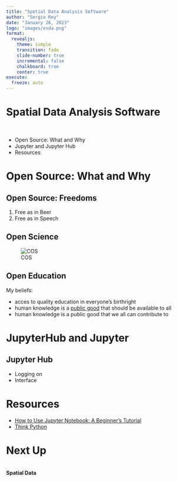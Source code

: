 ```yaml
---
title: "Spatial Data Analysis Software"
author: "Sergio Rey"
date: "January 26, 2023"
logo: "images/esda.png"
format: 
  revealjs:
    theme: simple
    transition: fade
    slide-number: true
    incremental: false 
    chalkboard: true
    center: true
execute:
  freeze: auto
---
```



# Spatial Data Analysis Software
<br/>

::: {.incremental}
- Open Source: What and Why
- Jupyter and Jupyter Hub
- Resources
:::

# Open Source: What and Why

##  Open Source: Freedoms

1. Free as in Beer
2. Free as in Speech

## Open Science

![COS](images/openscience.png){width=".85\\linewidth"}


## Open Education

My beliefs:

- acces to quality education in everyone's birthright
- human knowledge is a [public good](https://en.wikipedia.org/wiki/Public_good_(economics)) that should be available to all
- human knowledge is a public good that we all can contribute to

# JupyterHub and Jupyter 

## Jupyter Hub

- Logging on
- Interface

# Resources

- [How to Use Jupyter Notebook: A Beginner's Tutorial](https://www.dataquest.io/blog/jupyter-notebook-tutorial/)
- [Think Python](https://www.greenteapress.com/thinkpython/html/index.html)


# Next Up
</br>
**Spatial Data**

